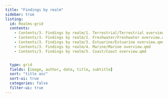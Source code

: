 ```yaml
---
title: "Findings by realm"
sidebar: true
listing:
  id: Realms-grid
  contents:
    - Contents/3. Findings by realm/1. Terrestrial/Terrestrial overview.qmd
    - Contents/3. Findings by realm/2. Freshwater/Freshwater overview.qmd
    - Contents/3. Findings by realm/3. Estuarine/Estuarine overview.qmd 
    - Contents/3. Findings by realm/4. Marine/Marine overview.qmd    
    - Contents/3. Findings by realm/5. Coast/Coast overview.qmd          


  type: grid
  fields: [image, author, date, title, subtitle]
  sort: "title asc"
  sort-ui: true
  categories: false
  filter-ui: true
---
```

